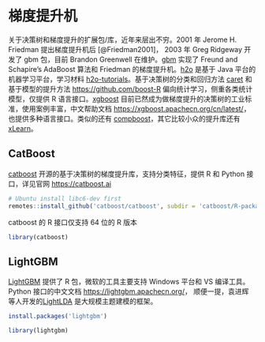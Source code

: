 # 梯度提升机 {#chap:gradient-boosting-machine}

<!-- 
[梯度提升相关的论文合集](https://github.com/benedekrozemberczki/awesome-gradient-boosting-papers) 
基于树的梯度提升算法，在分类和回归任务上的表现，介绍基本算法内容后，比较实现方式和效率，寻求最佳工程实战
GBM 算法各种实现的性能比较 <https://github.com/szilard/GBM-perf>，二分类问题的开源实现比较 <https://github.com/szilard/benchm-ml>

useR!2018 Erin LeDell [Machine Learning Tutorial](https://koalaverse.github.io/machine-learning-in-R/)

基于决策树的梯度提升算法

要详细介绍 CatBoost 的例子，具体的参数

https://catboost.ai/docs/concepts/r-quickstart.html

模型接口，训练、测试数据集的描述、要求

https://catboost.ai/docs/concepts/input-data_values-file.html

-->
 

关于决策树和梯度提升的扩展包/库，近年来层出不穷。2001 年 Jerome H. Friedman 提出梯度提升机后 [@Friedman2001]， 2003 年 Greg Ridgeway 开发了 gbm 包，目前 	Brandon Greenwell 在维护。[gbm](https://github.com/gbm-developers/gbm) 实现了 Freund and Schapire's AdaBoost 算法和 Friedman 的梯度提升机。[h2o](https://github.com/h2oai/h2o-3/tree/master/h2o-r) 是基于 Java 平台的机器学习平台，学习材料 [h2o-tutorials](https://github.com/h2oai/h2o-tutorials)。基于决策树的分类和回归方法 [caret](https://github.com/topepo/caret/) 和基于模型的提升方法 <https://github.com/boost-R> 偏向统计学习，侧重各类统计模型，仅提供 R 语言接口。[xgboost](https://github.com/dmlc/xgboost/tree/master/R-package) 目前已然成为做梯度提升的决策树的工业标准，使用案例丰富，中文帮助文档 <https://xgboost.apachecn.org/cn/latest/>，也提供多种语言接口。类似的还有 [compboost](https://github.com/schalkdaniel/compboost)，其它比较小众的提升库还有 [xLearn](https://github.com/aksnzhy/xlearn)。




## CatBoost

[catboost](https://github.com/catboost/catboost) 开源的基于决策树的梯度提升库，支持分类特征，提供 R 和 Python 接口，详见官网 <https://catboost.ai>

```r
# Ubuntu install libc6-dev first
remotes::install_github('catboost/catboost', subdir = 'catboost/R-package')
```

::: {.rmdnote data-latex="{注意}"}
catboost 的 R 接口仅支持 64 位的 R 版本
:::

```r
library(catboost)
```


## LightGBM


[LightGBM](https://github.com/Microsoft/LightGBM/tree/master/R-package) 提供了 R 包，微软的工具主要支持 Windows 平台和 VS 编译工具。 Python 接口的中文文档 <https://lightgbm.apachecn.org/>， 顺便一提，袁进辉 等人开发的[LightLDA](https://github.com/Microsoft/lightlda) 是大规模主题建模的框架。

```r
install.packages('lightgbm')
```

```r
library(lightgbm)
```

